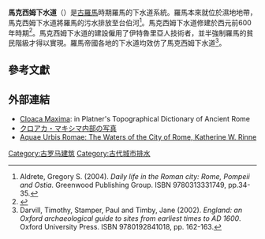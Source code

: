 '''馬克西姆下水道'''（{{lang-it|Cloaca Maxima}}）是[[古羅馬|古羅馬]]時期羅馬的下水道系統。羅馬本來就位於濕地地帶，馬克西姆下水道將羅馬的污水排放至台伯河<ref>Aldrete, Gregory S. (2004). ''Daily life in the Roman city: Rome, Pompeii and Ostia''. Greenwood Publishing Group. ISBN 9780313331749, pp.34-35.</ref>。馬克西姆下水道修建於西元前600年時期<ref name="iath.virginia.edu">{{Cite web |url=http://www3.iath.virginia.edu/waters/Journal4Hopkins.pdf |title=Waters of Rome Journal - 4 - Hopkins.indd |access-date=2015-09-22 |archive-date=2021-05-04 |archive-url=https://web.archive.org/web/20210504115037/http://www3.iath.virginia.edu/waters/Journal4Hopkins.pdf |dead-url=no }}</ref>。馬克西姆下水道的建設僱用了伊特魯里亞人技術者，並半強制羅馬的貧民階級才得以實現。羅馬帝國各地的下水道均效仿了馬克西姆下水道<ref>Darvill, Timothy, Stamper, Paul and Timby, Jane (2002). ''England: an Oxford archaeological guide to sites from earliest times to AD 1600''. Oxford University Press. ISBN 9780192841018, pp. 162-163.</ref>。
== 參考文獻 ==
{{reflist}}
== 外部連結 ==
{{commons|Cloaca Maxima}}
* [http://penelope.uchicago.edu/Thayer/E/Gazetteer/Places/Europe/Italy/Lazio/Roma/Rome/_Texts/PLATOP*/Cloaca_Maxima.html Cloaca Maxima]: in Platner's Topographical Dictionary of Ancient Rome
* [http://www.sotterraneidiroma.it/index.php クロアカ・マキシマ内部の写真] {{Wayback|url=http://www.sotterraneidiroma.it/index.php |date=20210227113257 }}
* [http://www.iath.virginia.edu/waters Aquae Urbis Romae: The Waters of the City of Rome, Katherine W. Rinne] {{Wayback|url=http://www.iath.virginia.edu/waters |date=20210422132835 }}

[[Category:古罗马建筑|Category:古罗马建筑]]
[[Category:古代城市排水|Category:古代城市排水]]